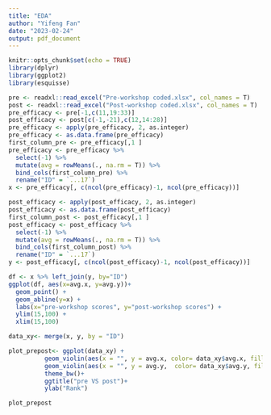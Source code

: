 ```yaml
---
title: "EDA"
author: "Yifeng Fan"
date: "2023-02-24"
output: pdf_document
---
```


```r
knitr::opts_chunk$set(echo = TRUE)
library(dplyr)
library(ggplot2)
library(esquisse)
```


```r

pre <- readxl::read_excel("Pre-workshop coded.xlsx", col_names = T)
post <- readxl::read_excel("Post-workshop coded.xlsx", col_names = T)
pre_efficacy <- pre[-1,c(11,19:33)]
post_efficacy <- post[c(-1,-21),c(12,14:28)]
pre_efficacy <- apply(pre_efficacy, 2, as.integer)
pre_efficacy <- as.data.frame(pre_efficacy)
first_column_pre <- pre_efficacy[,1 ]
pre_efficacy <- pre_efficacy %>% 
  select(-1) %>% 
  mutate(avg = rowMeans(., na.rm = T)) %>%
  bind_cols(first_column_pre) %>%
  rename("ID" = `...17`)
x <- pre_efficacy[, c(ncol(pre_efficacy)-1, ncol(pre_efficacy))]
```

```r
post_efficacy <- apply(post_efficacy, 2, as.integer)
post_efficacy <- as.data.frame(post_efficacy)
first_column_post <- post_efficacy[,1 ]
post_efficacy <- post_efficacy %>% 
  select(-1) %>% 
  mutate(avg = rowMeans(., na.rm = T)) %>%
  bind_cols(first_column_post) %>%
  rename("ID" = `...17`)
y <- post_efficacy[, c(ncol(post_efficacy)-1, ncol(post_efficacy))]
```

```r
df <- x %>% left_join(y, by="ID")
ggplot(df, aes(x=avg.x, y=avg.y))+
  geom_point() +
  geom_abline(y=x) +
  labs(x="pre-workshop scores", y="post-workshop scores") +
  ylim(15,100) +
  xlim(15,100)
```

```r
data_xy<- merge(x, y, by = "ID")

plot_prepost<- ggplot(data_xy) +
          geom_violin(aes(x = "", y = avg.x, color= data_xy$avg.x, fill = "pre") ,scale = "area", alpha= 0.5, trim= F) +
          geom_violin(aes(x = "", y = avg.y,  color= data_xy$avg.y, fill = "post") , scale = "area", alpha= 0.5, trim= F) +
          theme_bw()+
          ggtitle("pre VS post")+
          ylab("Rank")

plot_prepost
```

















